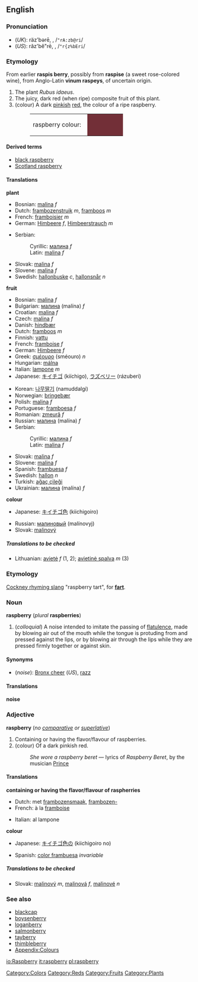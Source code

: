 {{Wikipedia}}
==English==

===Pronunciation===
<!--Note that the "p" is silent-->
*(''UK''): räz'bərē, {{IPAchar|/ˈrɑːzbəri/}}, /<tt>"rA:zb@ri</tt>/
*(''US''): răz'bĕ"rē, {{IPAchar|/ˈræzˌbɛri/}}, /<tt>"r{z%bEri</tt>/

===Etymology===
From earlier '''raspis berry''', possibly from '''raspise''' (a sweet rose-colored wine), from Anglo-Latin '''vinum raspeys''', of uncertain origin.

#<!--DefNRubus_idaeus-->The plant ''Rubus idaeus''.
#<!--DefNRubus_idaeus_fructus-->The juicy, dark red (when ripe) composite fruit of this plant.
#<!--DefNColor722F37-->(colour) A dark [[pinkish]] [[red]], the colour of a ripe raspberry.
#:<table><tr><td>raspberry colour: &nbsp;</td><td bgcolor="#722F37" width="80">&nbsp; </td></tr></table>

====Derived terms====
*[[black raspberry]]
*[[Scotland raspberry]]

====Translations====
<!--DefNRubus_idaeus-->'''plant'''
{{top}}
*Bosnian: [[malina#Bosnian|malina]] ''f''
*Dutch: [[frambozenstruik]] ''m'', [[framboos]] ''m''
*French: [[framboisier]] ''m''
*German: [[Himbeere]] ''f'', [[Himbeerstrauch]] ''m''
{{mid}}
*Serbian:
*:Cyrillic: [[малина#Serbian|малина]] ''f''
*:Latin: [[malina#Serbian|malina]] ''f''
*Slovak: [[malina#Slovak|malina]] ''f''
*Slovene: [[malina#Slovene|malina]] ''f''
*Swedish: [[hallonbuske]] ''c'', [[hallonsnår]] ''n''
{{bottom}}

<!--DefNRubus_idaeus_fructus-->'''fruit'''
{{top}}
*Bosnian: [[malina#Bosnian|malina]] ''f''
*Bulgarian: [[малина]] (malína) ''f''
*Croatian: [[malina#Croatian|malina]] ''f''
*Czech: [[malina#Czech|malina]] ''f''
*Danish: [[hindbær]]
*Dutch: [[framboos]] ''m''
*Finnish: [[vattu]]
*French: [[framboise]] ''f''
*German: [[Himbeere]] ''f''
*Greek: [[σμέουρο]] (sméouro) ''n''
*Hungarian: [[málna]]
*Italian: [[lampone]] ''m''
*Japanese: [[キイチゴ]] (kiíchigo), [[ラズベリー]] (rázuberi)
{{mid}}
*Korean: [[나무딸기]] (namuddalgi)
*Norwegian: [[bringebær]]
*Polish: [[malina#Polish|malina]] ''f''
*Portuguese: [[framboesa]] ''f''
*Romanian: [[zmeură]] ''f''
*Russian: [[малина]] (malína) ''f''
*Serbian:
*:Cyrillic: [[малина#Serbian|малина]] ''f''
*:Latin: [[malina#Serbian|malina]] ''f''
*Slovak: [[malina#Slovak|malina]] ''f''
*Slovene: [[malina#Slovene|malina]] ''f''
*Spanish: [[frambuesa]] ''f''
*Swedish: [[hallon]] ''n''
*Turkish: [[ağaç çileği]]
*Ukrainian: [[малина#Ukrainian|малина]] (malína) ''f''
{{bottom}}

<!--DefNColor722F37-->'''colour'''
{{top}}
*Japanese: [[キイチゴ色]] (kiichigoiro)
{{mid}}
*Russian: [[малиновый]] (malínovyj)
*Slovak: [[malinový]]
{{bottom}}

=====Translations to be checked=====
<!--Remove this section once all of the translations below have been moved into the tables above.-->
{{checktrans}}

*Lithuanian: [[avietė]] ''f'' (1, 2); [[avietinė spalva]] ''m'' (3)

===Etymology===
[[Cockney rhyming slang]] "raspberry tart", for '''[[fart]]'''.

===Noun===
'''raspberry''' (''plural'' '''raspberries''')

#<!--DefNSound-->(''colloquial'') A noise intended to imitate the passing of [[flatulence]], made by blowing air out of the mouth while the tongue is protuding from and pressed against the lips, or by blowing air through the lips while they are pressed firmly together or against skin.

====Synonyms====
*<!--DefNSound-->(''noise''): [[Bronx cheer]] (''US''), [[razz]]

====Translations====
<!--DefNSound-->'''noise'''
{{top}}
{{mid}}
{{bottom}}

===Adjective===
'''raspberry''' (''no [[comparative]] or [[superlative]]'')

#<!--DefAdjFlavor-->Containing or having the flavor/flavour of raspberries.
#<!--DefAdjColor722F37-->(colour) Of a dark pinkish red.
#:''She wore a raspberry beret'' &mdash; lyrics of ''Raspberry Beret'', by the musician [[w:Prince_(artist)|Prince]]

====Translations====

<!--DefAdjFlavor-->'''containing or having the flavor/flavour of raspherries'''
{{top}}
*Dutch: met [[frambozensmaak]], [[frambozen-]]
*French: à la [[framboise]]
{{mid}}
*Italian: al lampone
{{bottom}}

<!--DefAdjColor722F37-->'''colour'''
{{top}}
*Japanese: [[キイチゴ色]]の (kiichigoiro no)
{{mid}}
*Spanish: [[color frambuesa]] ''invariable''
{{bottom}}

=====Translations to be checked=====
<!--Remove this section once all of the translations below have been moved into the tables above.-->
{{checktrans}}

*Slovak: [[malinový]] ''m'', [[malinová]] ''f'', [[malinové]] ''n''

===See also===
*[[blackcap]]
*[[boysenberry]]
*[[loganberry]]
*[[salmonberry]]
*[[tayberry]]
*[[thimbleberry]]
*[[Wiktionary_Appendix:Colours|Appendix:Colours]]

[[Category:Colors]]
[[Category:Reds]]
[[Category:Fruits]]
[[Category:Plants]]

[[io:Raspberry]]
[[it:raspberry]]
[[pl:raspberry]]